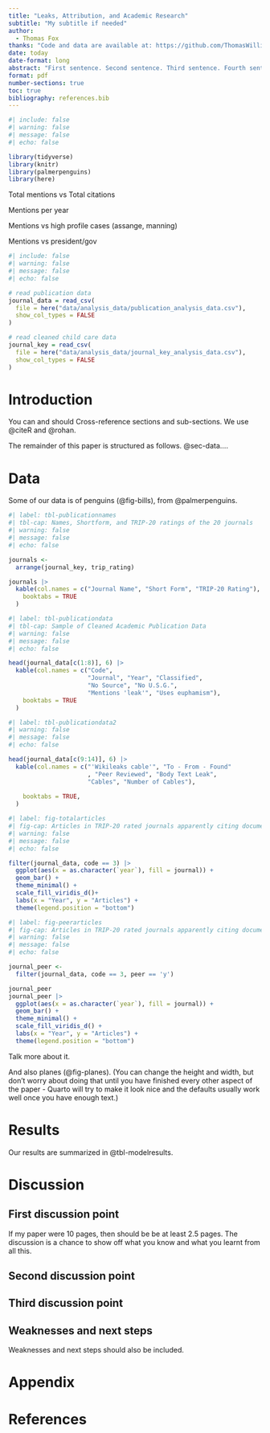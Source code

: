 ```yaml
---
title: "Leaks, Attribution, and Academic Research"
subtitle: "My subtitle if needed"
author: 
  - Thomas Fox
thanks: "Code and data are available at: https://github.com/ThomasWilliamFox/leaks_attribution_research.git;Replication on Social Science Reproduction Platform can be found at:  https://www.socialsciencereproduction.org/reproductions/302459e5-ae78-49cf-82d1-265bfe0ad5f1/index"
date: today
date-format: long
abstract: "First sentence. Second sentence. Third sentence. Fourth sentence."
format: pdf
number-sections: true
toc: true
bibliography: references.bib
---
```


```r
#| include: false
#| warning: false
#| message: false
#| echo: false

library(tidyverse)
library(knitr)
library(palmerpenguins)
library(here)
```

Total mentions vs Total citations

Mentions per year 

Mentions vs high profile cases (assange, manning) 

Mentions vs president/gov


```r
#| include: false
#| warning: false
#| message: false
#| echo: false

# read publication data
journal_data = read_csv(
  file = here("data/analysis_data/publication_analysis_data.csv"),
  show_col_types = FALSE
)

# read cleaned child care data
journal_key = read_csv(
  file = here("data/analysis_data/journal_key_analysis_data.csv"),
  show_col_types = FALSE
)
```


# Introduction

You can and should Cross-reference sections and sub-sections. We use @citeR and @rohan.

The remainder of this paper is structured as follows. @sec-data....



# Data {#sec-data}

Some of our data is of penguins (@fig-bills), from @palmerpenguins.


```r
#| label: tbl-publicationnames
#| tbl-cap: Names, Shortform, and TRIP-20 ratings of the 20 journals
#| warning: false
#| message: false
#| echo: false

journals <- 
  arrange(journal_key, trip_rating)

journals |>
  kable(col.names = c("Journal Name", "Short Form", "TRIP-20 Rating"),
    booktabs = TRUE
  ) 
```



```r
#| label: tbl-publicationdata
#| tbl-cap: Sample of Cleaned Academic Publication Data
#| warning: false
#| message: false
#| echo: false

head(journal_data[c(1:8)], 6) |>
  kable(col.names = c("Code",
                      "Journal", "Year", "Classified",
                      "No Source", "No U.S.G.",
                      "Mentions 'leak'", "Uses euphamism"),
    booktabs = TRUE
  ) 
```

```r
#| label: tbl-publicationdata2
#| warning: false
#| message: false
#| echo: false

head(journal_data[c(9:14)], 6) |>
  kable(col.names = c("'Wikileaks cable'", "To - From - Found"
                      , "Peer Reviewed", "Body Text Leak", 
                      "Cables", "Number of Cables"),
        
    booktabs = TRUE,
  ) 
```


```r
#| label: fig-totalarticles
#| fig-cap: Articles in TRIP-20 rated journals apparently citing documents from WikiLeaks by year
#| warning: false
#| message: false
#| echo: false

filter(journal_data, code == 3) |>
  ggplot(aes(x = as.character(`year`), fill = journal)) +
  geom_bar() +
  theme_minimal() +
  scale_fill_viridis_d()+
  labs(x = "Year", y = "Articles") +
  theme(legend.position = "bottom")
```

```r
#| label: fig-peerarticles
#| fig-cap: Articles in TRIP-20 rated journals apparently citing documents from WikiLeaks by year
#| warning: false
#| message: false
#| echo: false

journal_peer <-
  filter(journal_data, code == 3, peer == 'y') 

journal_peer
journal_peer |>
  ggplot(aes(x = as.character(`year`), fill = journal)) +
  geom_bar() +
  theme_minimal() +
  scale_fill_viridis_d() +
  labs(x = "Year", y = "Articles") +
  theme(legend.position = "bottom")

```



Talk more about it.

And also planes (@fig-planes). (You can change the height and width, but don't worry about doing that until you have finished every other aspect of the paper - Quarto will try to make it look nice and the defaults usually work well once you have enough text.)


# Results

Our results are summarized in @tbl-modelresults.

# Discussion

## First discussion point {#sec-first-point}

If my paper were 10 pages, then should be be at least 2.5 pages. The discussion is a chance to show off what you know and what you learnt from all this. 

## Second discussion point

## Third discussion point

## Weaknesses and next steps

Weaknesses and next steps should also be included.

\newpage

\appendix

# Appendix {-}


\newpage


# References


